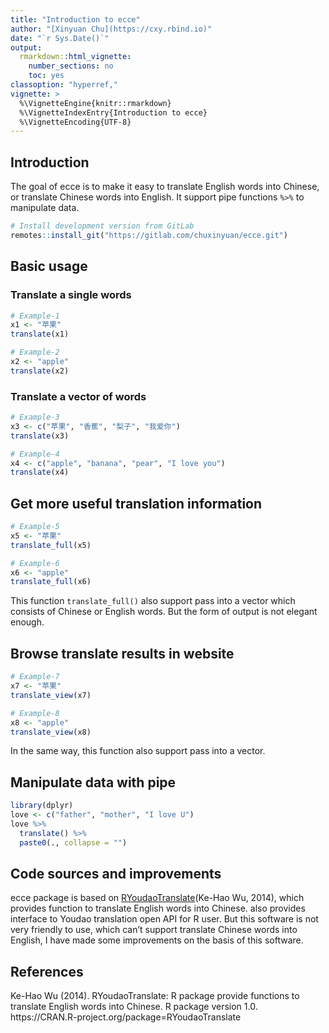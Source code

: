 ---
title: "Introduction to ecce"
author: "[Xinyuan Chu](https://cxy.rbind.io)"
date: "`r Sys.Date()`"
output:
  rmarkdown::html_vignette:
    number_sections: no
    toc: yes
classoption: "hyperref,"
vignette: >
  %\VignetteEngine{knitr::rmarkdown}
  %\VignetteIndexEntry{Introduction to ecce}
  %\VignetteEncoding{UTF-8}
---

## Introduction

The goal of ecce is to make it easy to translate English words into Chinese, or translate Chinese words into English. It support pipe functions ` %>% ` to manipulate data.

```{r, eval = FALSE}
# Install development version from GitLab
remotes::install_git("https://gitlab.com/chuxinyuan/ecce.git")
```

## Basic usage

### Translate a single words

```{r, eval = FALSE}
# Example-1
x1 <- "苹果"
translate(x1)

# Example-2
x2 <- "apple"
translate(x2)
```

### Translate a vector of words

```{r, eval = FALSE}
# Example-3
x3 <- c("苹果", "香蕉", "梨子", "我爱你")
translate(x3)

# Example-4
x4 <- c("apple", "banana", "pear", "I love you")
translate(x4)
```

## Get more useful translation information 

```{r, eval = FALSE}
# Example-5
x5 <- "苹果"
translate_full(x5)

# Example-6
x6 <- "apple"
translate_full(x6)
```

This function `translate_full()` also support pass into a vector which consists of Chinese or English words. But the form of output is not elegant enough.

## Browse translate results in website

```{r, eval = FALSE}
# Example-7
x7 <- "苹果"
translate_view(x7)

# Example-8
x8 <- "apple"
translate_view(x8)
```

In the same way, this function also support pass into a vector.

## Manipulate data with pipe

```{r eval = FALSE}
library(dplyr)
love <- c("father", "mother", "I love U")
love %>%  
  translate() %>% 
  paste0(., collapse = "")
```

## Code sources and improvements

ecce package is based on [RYoudaoTranslate](https://CRAN.R-project.org/package=RYoudaoTranslate)(Ke-Hao Wu, 2014), which provides function to translate English words into Chinese. also provides interface to Youdao translation open API for R user. But this software is not very friendly to use, which can't support translate Chinese words into English, I have made some improvements on the basis of this software.

## References

Ke-Hao Wu (2014). RYoudaoTranslate: R package provide functions to translate English words into Chinese. R package version 1.0. https://CRAN.R-project.org/package=RYoudaoTranslate









